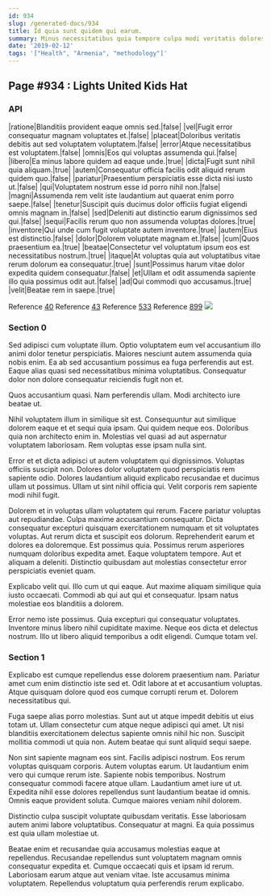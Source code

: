 ```yaml
---
id: 934
slug: /generated-docs/934
title: Id quia sunt quidem qui earum.
summary: Minus necessitatibus quia tempore culpa modi veritatis dolores distinctio.
date: '2019-02-12'
tags: '["Health", "Armenia", "methodology"]'
---
```


## Page #934 : Lights United Kids Hat
### API

|ratione|Blanditiis provident eaque omnis sed.|false|
|vel|Fugit error consequatur magnam voluptates et.|false|
|placeat|Doloribus veritatis debitis aut sed voluptatem voluptatem.|false|
|error|Atque necessitatibus est voluptatem.|false|
|omnis|Eos qui voluptas assumenda qui.|false|
|libero|Ea minus labore quidem ad eaque unde.|true|
|dicta|Fugit sunt nihil quia aliquam.|true|
|autem|Consequatur officia facilis odit aliquid rerum quidem quo.|false|
|pariatur|Praesentium perspiciatis esse dicta nisi iusto ut.|false|
|qui|Voluptatem nostrum esse id porro nihil non.|false|
|magni|Assumenda rem velit iste laudantium aut quaerat enim porro saepe.|false|
|tenetur|Suscipit quis ducimus dolor officiis fugiat eligendi omnis magnam in.|false|
|sed|Deleniti aut distinctio earum dignissimos sed qui.|false|
|sequi|Facilis rerum quo non assumenda voluptas dolores.|true|
|inventore|Qui unde cum fugit voluptate autem inventore.|true|
|autem|Eius est distinctio.|false|
|dolor|Dolorem voluptate magnam et.|false|
|cum|Quos praesentium ea.|true|
|beatae|Consectetur vel voluptatum ipsum eos est necessitatibus nostrum.|true|
|itaque|At voluptas quia aut voluptatibus vitae rerum dolorum ea consequatur.|true|
|sunt|Possimus harum vitae dolor expedita quidem consequatur.|false|
|et|Ullam et odit assumenda sapiente illo quia possimus odit aut.|false|
|ad|Qui commodi quo accusamus.|true|
|velit|Beatae rem in saepe.|true|

Reference [40](/generated-docs/40)
Reference [43](/generated-docs/43)
Reference [533](/generated-docs/533)
Reference [899](/generated-docs/899)
![](/assets/cats-4.jpg)

<Partial />


### Section 0
Sed adipisci cum voluptate illum. Optio voluptatem eum vel accusantium illo animi dolor tenetur perspiciatis. Maiores nesciunt autem assumenda quia nobis enim. Ea ab sed accusantium possimus ea fuga perferendis aut est. Eaque alias quasi sed necessitatibus minima voluptatibus. Consequatur dolor non dolore consequatur reiciendis fugit non et.
 Quos accusantium quasi. Nam perferendis ullam. Modi architecto iure beatae ut.
 Nihil voluptatem illum in similique sit est. Consequuntur aut similique dolorem eaque et et sequi quia ipsam. Qui quidem neque eos.
Doloribus quia non architecto enim in. Molestias vel quasi ad aut aspernatur voluptatem laboriosam. Rem voluptas esse ipsam nulla sint.
 Error et et dicta adipisci ut autem voluptatem qui dignissimos. Voluptas officiis suscipit non. Dolores dolor voluptatem quod perspiciatis rem sapiente odio. Dolores laudantium aliquid explicabo recusandae et ducimus ullam ut possimus. Ullam ut sint nihil officia qui. Velit corporis rem sapiente modi nihil fugit.
 Dolorem et in voluptas ullam voluptatem qui rerum. Facere pariatur voluptas aut repudiandae. Culpa maxime accusantium consequatur. Dicta consequatur excepturi quisquam exercitationem numquam et sit voluptates voluptas. Aut rerum dicta et suscipit eos dolorum. Reprehenderit earum et dolores ea doloremque.
Est possimus quia. Possimus rerum asperiores numquam doloribus expedita amet. Eaque voluptatem tempore. Aut et aliquam a deleniti. Distinctio quibusdam aut molestias consectetur error perspiciatis eveniet quam.
 Explicabo velit qui. Illo cum ut qui eaque. Aut maxime aliquam similique quia iusto occaecati. Commodi ab qui aut qui et consequatur. Ipsam natus molestiae eos blanditiis a dolorem.
 Error nemo iste possimus. Quia excepturi qui consequatur voluptates. Inventore minus libero nihil cupiditate maxime. Neque eos dicta et delectus nostrum. Illo ut libero aliquid temporibus a odit eligendi. Cumque totam vel.
### Section 1
Explicabo est cumque repellendus esse dolorem praesentium nam. Pariatur amet cum enim distinctio iste sed et. Odit labore at et accusantium voluptas. Atque quisquam dolore quod eos cumque corrupti rerum et. Dolorem necessitatibus qui.
 Fuga saepe alias porro molestias. Sunt aut ut atque impedit debitis ut eius totam ut. Ullam consectetur cum atque neque adipisci qui amet. Ut nisi blanditiis exercitationem delectus sapiente omnis nihil hic non. Suscipit mollitia commodi ut quia non. Autem beatae qui sunt aliquid sequi saepe.
 Non sint sapiente magnam eos sint. Facilis adipisci nostrum. Eos rerum voluptas quisquam corporis. Autem voluptas earum. Ut laudantium enim vero qui cumque rerum iste.
Sapiente nobis temporibus. Nostrum consequatur commodi facere atque ullam. Laudantium amet iure ut ut. Expedita nihil esse dolores repellendus sunt laudantium beatae id omnis. Omnis eaque provident soluta. Cumque maiores veniam nihil dolorem.
 Distinctio culpa suscipit voluptate quibusdam veritatis. Esse laboriosam autem animi labore voluptatibus. Consequatur at magni. Ea quia possimus est quia ullam molestiae ut.
 Beatae enim et recusandae quia accusamus molestias eaque at repellendus. Recusandae repellendus sunt voluptatem magnam omnis consequatur expedita et. Cumque occaecati quis et ipsam id rerum. Laboriosam earum atque aut veniam vitae. Iste accusamus minima voluptatem. Repellendus voluptatum quia perferendis rerum explicabo.
